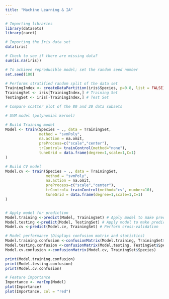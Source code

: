 ```yaml
---
title: "Machine Learning & IA"
---
```

```r


# Importing libraries
library(datasets) 
library(caret) 

# Importing the Iris data set
data(iris)

# Check to see if there are missing data?
sum(is.na(iris))

# To achieve reproducible model; set the random seed number
set.seed(100)

# Performs stratified random split of the data set
TrainingIndex <- createDataPartition(iris$Species, p=0.8, list = FALSE)
TrainingSet <- iris[TrainingIndex,] # Training Set
TestingSet <- iris[-TrainingIndex,] # Test Set

# Compare scatter plot of the 80 and 20 data subsets

# SVM model (polynomial kernel)

# Build Training model
Model <- train(Species ~ ., data = TrainingSet,
               method = "svmPoly",
               na.action = na.omit,
               preProcess=c("scale","center"),
               trControl= trainControl(method="none"),
               tuneGrid = data.frame(degree=1,scale=1,C=1)
)

# Build CV model
Model.cv <- train(Species ~ ., data = TrainingSet,
                  method = "svmPoly",
                  na.action = na.omit,
                  preProcess=c("scale","center"),
                  trControl= trainControl(method="cv", number=10),
                  tuneGrid = data.frame(degree=1,scale=1,C=1)
)


# Apply model for prediction
Model.training <-predict(Model, TrainingSet) # Apply model to make prediction on Training set
Model.testing <-predict(Model, TestingSet) # Apply model to make prediction on Testing set
Model.cv <-predict(Model.cv, TrainingSet) # Perform cross-validation

# Model performance (Displays confusion matrix and statistics)
Model.training.confusion <-confusionMatrix(Model.training, TrainingSet$Species)
Model.testing.confusion <-confusionMatrix(Model.testing, TestingSet$Species)
Model.cv.confusion <-confusionMatrix(Model.cv, TrainingSet$Species)

print(Model.training.confusion)
print(Model.testing.confusion)
print(Model.cv.confusion)

# Feature importance
Importance <- varImp(Model)
plot(Importance)
plot(Importance, col = "red")
```
